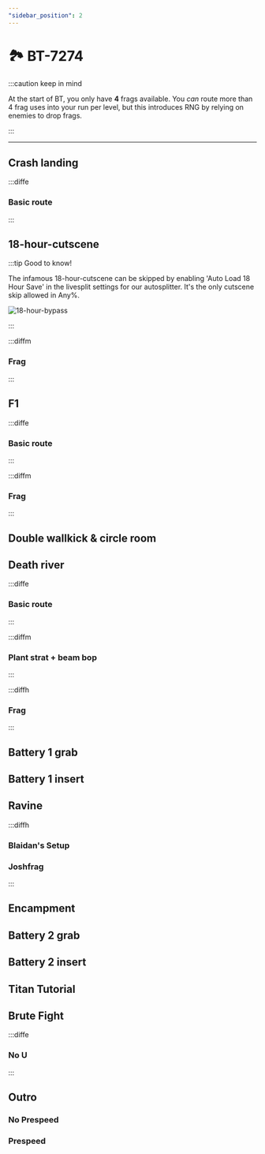 ```yaml
---
"sidebar_position": 2
---
```



# 🏞️ BT-7274

:::caution keep in mind

At the start of BT, you only have **4** frags available. You *can* route more than 4 frag uses into your run per level, but this introduces RNG by relying on enemies to drop frags.

:::

---

## Crash landing

:::diffe

### Basic route

:::

## 18-hour-cutscene

:::tip Good to know!

The infamous 18-hour-cutscene can be skipped by enabling 'Auto Load 18 Hour Save' in the livesplit settings for our autosplitter. It's the only cutscene skip allowed in Any%.

![18-hour-bypass](img/18-hour-bypass.png)

:::


:::diffm

### Frag

:::


## F1

:::diffe 

### Basic route

:::

:::diffm 

### Frag

:::




## Double wallkick & circle room

## Death river

:::diffe

### Basic route

:::

:::diffm

### Plant strat + beam bop

:::

:::diffh

### Frag

:::

## Battery 1 grab

## Battery 1 insert

## Ravine

:::diffh

### Blaidan's Setup

### Joshfrag

:::

## Encampment

## Battery 2 grab

## Battery 2 insert

## Titan Tutorial

## Brute Fight

:::diffe

### No U

:::

## Outro

### No Prespeed

### Prespeed

